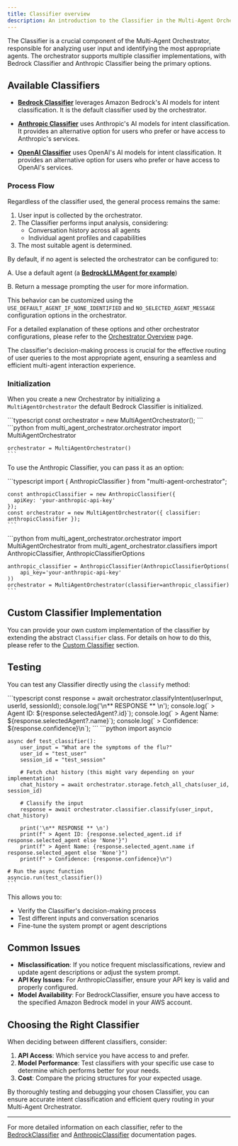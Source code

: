 ```yaml
---
title: Classifier overview
description: An introduction to the Classifier in the Multi-Agent Orchestrator
---
```


The Classifier is a crucial component of the Multi-Agent Orchestrator, responsible for analyzing user input and identifying the most appropriate agents. The orchestrator supports multiple classifier implementations, with Bedrock Classifier and Anthropic Classifier being the primary options.

## Available Classifiers

- **[Bedrock Classifier](/multi-agent-orchestrator/classifiers/built-in/bedrock-classifier)** leverages Amazon Bedrock's AI models for intent classification. It is the default classifier used by the orchestrator.

- **[Anthropic Classifier](/multi-agent-orchestrator/classifiers/built-in/anthropic-classifier)** uses Anthropic's AI models for intent classification. It provides an alternative option for users who prefer or have access to Anthropic's services.

- **[OpenAI Classifier](/multi-agent-orchestrator/classifiers/built-in/openai-classifier)** uses OpenAI's AI models for intent classification. It provides an alternative option for users who prefer or have access to OpenAI's services.


### Process Flow

Regardless of the classifier used, the general process remains the same:

1. User input is collected by the orchestrator.
2. The Classifier performs input analysis, considering:
   - Conversation history across all agents
   - Individual agent profiles and capabilities
3. The most suitable agent is determined.

By default, if no agent is selected the orchestrator can be configured to:

A. Use a default agent (a **[BedrockLLMAgent for example](/multi-agent-orchestrator/agents/built-in/bedrock-llm-agent)**)

B. Return a message prompting the user for more information.

This behavior can be customized using the `USE_DEFAULT_AGENT_IF_NONE_IDENTIFIED` and `NO_SELECTED_AGENT_MESSAGE` configuration options in the orchestrator.

For a detailed explanation of these options and other orchestrator configurations, please refer to the [Orchestrator Overview](/multi-agent-orchestrator/orchestrator/overview#agent-selection-and-default-behavior) page.

The classifier's decision-making process is crucial for the effective routing of user queries to the most appropriate agent, ensuring a seamless and efficient multi-agent interaction experience.
### Initialization

When you create a new Orchestrator by initializing a `MultiAgentOrchestrator` the default Bedrock Classifier is initialized.


<Tabs syncKey="runtime">
  <TabItem label="TypeScript" icon="seti:typescript" color="blue">
    ```typescript
    const orchestrator = new MultiAgentOrchestrator();
    ```
  </TabItem>
  <TabItem label="Python" icon="seti:python">
    ```python
    from multi_agent_orchestrator.orchestrator import MultiAgentOrchestrator

    orchestrator = MultiAgentOrchestrator()
    ```
  </TabItem>
</Tabs>

To use the Anthropic Classifier, you can pass it as an option:

<Tabs syncKey="runtime">
  <TabItem label="TypeScript" icon="seti:typescript" color="blue">
    ```typescript
    import { AnthropicClassifier } from "multi-agent-orchestrator";

    const anthropicClassifier = new AnthropicClassifier({
      apiKey: 'your-anthropic-api-key'
    });
    const orchestrator = new MultiAgentOrchestrator({ classifier: anthropicClassifier });
    ```
  </TabItem>
  <TabItem label="Python" icon="seti:python">
    ```python
    from multi_agent_orchestrator.orchestrator import MultiAgentOrchestrator
    from multi_agent_orchestrator.classifiers import AnthropicClassifier, AnthropicClassifierOptions

    anthropic_classifier = AnthropicClassifier(AnthropicClassifierOptions(
        api_key='your-anthropic-api-key'
    ))
    orchestrator = MultiAgentOrchestrator(classifier=anthropic_classifier)
    ```
  </TabItem>
</Tabs>

## Custom Classifier Implementation

You can provide your own custom implementation of the classifier by extending the abstract `Classifier` class. For details on how to do this, please refer to the [Custom Classifier](/multi-agent-orchestrator/classifiers/custom-classifier) section.

## Testing

You can test any Classifier directly using the `classify` method:

<Tabs syncKey="runtime">
  <TabItem label="TypeScript" icon="seti:typescript" color="blue">
    ```typescript
    const response = await orchestrator.classifyIntent(userInput, userId, sessionId);
    console.log('\n** RESPONSE ** \n');
    console.log(` > Agent ID: ${response.selectedAgent?.id}`);
    console.log(` > Agent Name: ${response.selectedAgent?.name}`);
    console.log(` > Confidence: ${response.confidence}\n`);
    ```
  </TabItem>
  <TabItem label="Python" icon="seti:python">
    ```python
    import asyncio

    async def test_classifier():
        user_input = "What are the symptoms of the flu?"
        user_id = "test_user"
        session_id = "test_session"

        # Fetch chat history (this might vary depending on your implementation)
        chat_history = await orchestrator.storage.fetch_all_chats(user_id, session_id)

        # Classify the input
        response = await orchestrator.classifier.classify(user_input, chat_history)

        print('\n** RESPONSE ** \n')
        print(f" > Agent ID: {response.selected_agent.id if response.selected_agent else 'None'}")
        print(f" > Agent Name: {response.selected_agent.name if response.selected_agent else 'None'}")
        print(f" > Confidence: {response.confidence}\n")

    # Run the async function
    asyncio.run(test_classifier())
    ```
  </TabItem>
</Tabs>

This allows you to:
- Verify the Classifier's decision-making process
- Test different inputs and conversation scenarios
- Fine-tune the system prompt or agent descriptions

## Common Issues

- **Misclassification**: If you notice frequent misclassifications, review and update agent descriptions or adjust the system prompt.
- **API Key Issues**: For AnthropicClassifier, ensure your API key is valid and properly configured.
- **Model Availability**: For BedrockClassifier, ensure you have access to the specified Amazon Bedrock model in your AWS account.

## Choosing the Right Classifier

When deciding between different classifiers, consider:

1. **API Access**: Which service you have access to and prefer.
2. **Model Performance**: Test classifiers with your specific use case to determine which performs better for your needs.
3. **Cost**: Compare the pricing structures for your expected usage.

By thoroughly testing and debugging your chosen Classifier, you can ensure accurate intent classification and efficient query routing in your Multi-Agent Orchestrator.

---

For more detailed information on each classifier, refer to the [BedrockClassifier](/multi-agent-orchestrator/classifiers/built-in/bedrock-classifier) and [AnthropicClassifier](/classifiers/built-in/anthropic-classifier) documentation pages.